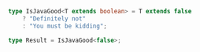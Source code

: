 ```typescript
type IsJavaGood<T extends boolean> = T extends false
    ? "Definitely not"
    : "You must be kidding";

type Result = IsJavaGood<false>;
```